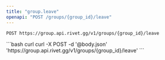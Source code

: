 ```yaml
---
title: "group.leave"
openapi: "POST /groups/{group_id}/leave"
---
```


```
POST https://group.api.rivet.gg/v1/groups/{group_id}/leave
```


<RequestExample>
```bash curl
curl -X POST -d '@body.json' 'https://group.api.rivet.gg/v1/groups/{group_id}/leave'
```
</RequestExample>
